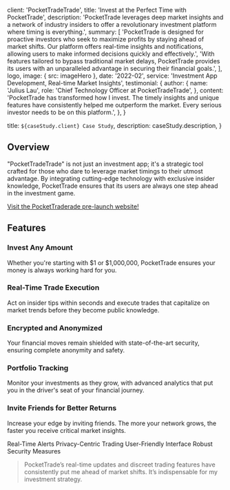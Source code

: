 
  client: 'PocketTradeTrade',
  title: 'Invest at the Perfect Time with PocketTrade',
  description:
    'PocketTrade leverages deep market insights and a network of industry insiders to offer a revolutionary investment platform where timing is everything.',
  summary: [
    'PocketTrade is designed for proactive investors who seek to maximize profits by staying ahead of market shifts. Our platform offers real-time insights and notifications, allowing users to make informed decisions quickly and effectively.',
    'With features tailored to bypass traditional market delays, PocketTrade provides its users with an unparalleled advantage in securing their financial goals.',
  ],
  logo,
  image: { src: imageHero },
  date: '2022-02',
  service: 'Investment App Development, Real-time Market Insights',
  testimonial: {
    author: {
      name: 'Julius Lau',
      role: 'Chief Technology Officer at PocketTradeTrade',
    },
    content:
      'PocketTrade has transformed how I invest. The timely insights and unique features have consistently helped me outperform the market. Every serious investor needs to be on this platform.',
  },
}

  title: `${caseStudy.client} Case Study`,
  description: caseStudy.description,
}

## Overview

"PocketTradeTrade" is not just an investment app; it's a strategic tool crafted for those who dare to leverage market timings to their utmost advantage. By integrating cutting-edge technology with exclusive insider knowledge, PocketTrade ensures that its users are always one step ahead in the investment game.

[Visit the PocketTraderade pre-launch website!](https://PocketTrade-trade.vercel.app/)

## Features

### Invest Any Amount

Whether you're starting with $1 or $1,000,000, PocketTrade ensures your money is always working hard for you.

### Real-Time Trade Execution

Act on insider tips within seconds and execute trades that capitalize on market trends before they become public knowledge.

### Encrypted and Anonymized

Your financial moves remain shielded with state-of-the-art security, ensuring complete anonymity and safety.

### Portfolio Tracking

Monitor your investments as they grow, with advanced analytics that put you in the driver's seat of your financial journey.

### Invite Friends for Better Returns

Increase your edge by inviting friends. The more your network grows, the faster you receive critical market insights.

<TagList>
  <TagListItem>Real-Time Alerts</TagListItem>
  <TagListItem>Privacy-Centric Trading</TagListItem>
  <TagListItem>User-Friendly Interface</TagListItem>
  <TagListItem>Robust Security Measures</TagListItem>
</TagList>

<Blockquote author={{ name: 'Julius Lau', role: 'CTO at PocketTradeTrade' }}>
  PocketTrade’s real-time updates and discreet trading features have
  consistently put me ahead of market shifts. It’s indispensable for my
  investment strategy.
</Blockquote>

<StatList>
  <StatListItem value="200%" label="ROI Increase" />
  <StatListItem value="90%" label="User Retention Rate" />
  <StatListItem value="5 minutes" label="Average Time to Execute Trades" />
  <StatListItem value="100+" label="Insider Tips Delivered Daily" />
</StatList>
